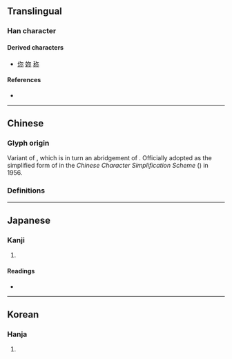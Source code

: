 {{also|爾|尓}}
{{character info/new}}
==Translingual==

===Han character===
{{Han char|rn=42|rad=小|as=02|sn=5|four=|canj=NF|ids=⿱⺈小}}

====Derived characters====
* [[你]] [[妳]] [[称]]

====References====
* {{Han ref|kx=0297.011|dkj=07479|dj=0591.030|hdz=10562.030|uh=5C14|ud=23572}}

----

==Chinese==

===Glyph origin===
Variant of {{l|mul|尒}}, which is in turn an abridgement of {{l|mul|爾}}. Officially adopted as the simplified form of {{l|mul|爾}} in the ''Chinese Character Simplification Scheme'' ({{w2|zh|漢字簡化方案}}) in 1956.

===Definitions===
{{zh-see|爾|sv}}

----

==Japanese==

===Kanji===
{{ja-kanji|grade=|rs=小02}}

# {{defn|lang=ja|sort=小02}}

====Readings====
* {{ja-readings|on=[[じ]] (ji), [[に]] (ni)|kun=[[なんじ]] (nanji), [[その]] (sono), [[しかり]] (shikari)}}

----

==Korean==

===Hanja===
{{ko-hanja|hangeul=이|rv=i|mr=i}}

# {{defn|lang=ko|sort=小02}}